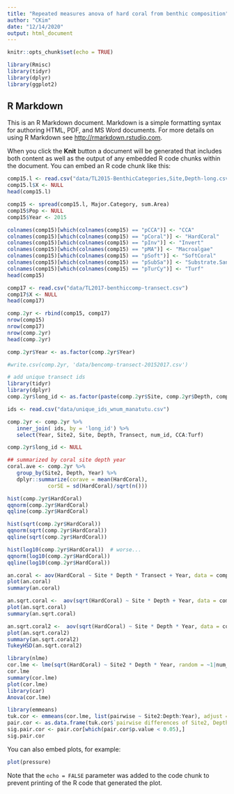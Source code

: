 ```yaml
---
title: "Repeated measures anova of hard coral from benthic composition"
author: "CKim"
date: "12/14/2020"
output: html_document
---
```


```r
knitr::opts_chunk$set(echo = TRUE)

library(Rmisc)
library(tidyr)
library(dplyr)
library(ggplot2)
```

## R Markdown

This is an R Markdown document. Markdown is a simple formatting syntax for authoring HTML, PDF, and MS Word documents. For more details on using R Markdown see <http://rmarkdown.rstudio.com>.

When you click the **Knit** button a document will be generated that includes both content as well as the output of any embedded R code chunks within the document. You can embed an R code chunk like this:
```r
comp15.l <- read.csv("data/TL2015-BenthicCategories,Site,Depth-long.csv")
comp15.l$X <- NULL
head(comp15.l)

comp15 <- spread(comp15.l, Major.Category, sum.Area)
comp15$Pop <- NULL
comp15$Year <- 2015

colnames(comp15)[which(colnames(comp15) == "pCCA")] <- "CCA"
colnames(comp15)[which(colnames(comp15) == "pCoral")] <- "HardCoral"
colnames(comp15)[which(colnames(comp15) == "pInv")] <- "Invert"
colnames(comp15)[which(colnames(comp15) == "pMA")] <- "Macroalgae"
colnames(comp15)[which(colnames(comp15) == "pSoft")] <- "SoftCoral"
colnames(comp15)[which(colnames(comp15) == "pSubSa")] <- "Substrate.Sand"
colnames(comp15)[which(colnames(comp15) == "pTurCy")] <- "Turf"
head(comp15)

comp17 <- read.csv("data/TL2017-benthiccomp-transect.csv")
comp17$X <- NULL
head(comp17)

comp.2yr <- rbind(comp15, comp17)
nrow(comp15)
nrow(comp17)
nrow(comp.2yr)
head(comp.2yr)

comp.2yr$Year <- as.factor(comp.2yr$Year)
```

```r
#write.csv(comp.2yr, 'data/bencomp-transect-20152017.csv')

# add unique transect ids
library(tidyr)
library(dplyr)
comp.2yr$long_id <- as.factor(paste(comp.2yr$Site, comp.2yr$Depth, comp.2yr$Transect, sep = "_"))

ids <- read.csv("data/unique_ids_wnum_manatutu.csv")

comp.2yr <- comp.2yr %>% 
   inner_join( ids, by = 'long_id') %>% 
   select(Year, Site2, Site, Depth, Transect, num_id, CCA:Turf)

comp.2yr$long_id <- NULL

## summarized by coral site depth year
coral.ave <- comp.2yr %>% 
   group_by(Site2, Depth, Year) %>% 
   dplyr::summarize(corave = mean(HardCoral),
             corSE = sd(HardCoral)/sqrt(n()))
```
```r
hist(comp.2yr$HardCoral)
qqnorm(comp.2yr$HardCoral)
qqline(comp.2yr$HardCoral)

hist(sqrt(comp.2yr$HardCoral))
qqnorm(sqrt(comp.2yr$HardCoral))
qqline(sqrt(comp.2yr$HardCoral))

hist(log10(comp.2yr$HardCoral))  # worse...
qqnorm(log10(comp.2yr$HardCoral))
qqline(log10(comp.2yr$HardCoral))

an.coral <- aov(HardCoral ~ Site * Depth * Transect + Year, data = comp.2yr)
plot(an.coral)
summary(an.coral)

an.sqrt.coral <-  aov(sqrt(HardCoral) ~ Site * Depth + Year, data = comp.2yr)
plot(an.sqrt.coral)
summary(an.sqrt.coral)

an.sqrt.coral2 <-  aov(sqrt(HardCoral) ~ Site * Depth * Year, data = comp.2yr)
plot(an.sqrt.coral2)
summary(an.sqrt.coral2)
TukeyHSD(an.sqrt.coral2)

library(nlme)
cor.lme <- lme(sqrt(HardCoral) ~ Site2 * Depth * Year, random = ~1|num_id, data = comp.2yr, na.action = na.exclude)
cor.lme
summary(cor.lme)
plot(cor.lme)
library(car)
Anova(cor.lme)

library(emmeans)
tuk.cor <- emmeans(cor.lme, list(pairwise ~ Site2:Depth:Year), adjust = "tukey")
pair.cor <- as.data.frame(tuk.cor$`pairwise differences of Site2, Depth, Year`)
sig.pair.cor <- pair.cor[which(pair.cor$p.value < 0.05),]
sig.pair.cor
```
You can also embed plots, for example:

```r
plot(pressure)
```

Note that the `echo = FALSE` parameter was added to the code chunk to prevent printing of the R code that generated the plot.
